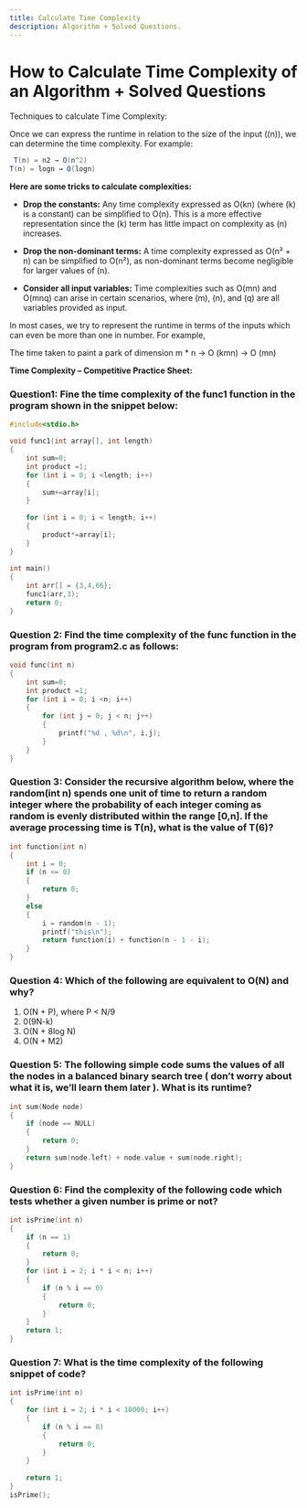 ---
title: Calculate Time Complexity
description: Algorithm + Solved Questions.
---

# How to Calculate Time Complexity of an Algorithm + Solved Questions 

Techniques to calculate Time Complexity:

Once we can express the runtime in relation to the size of the input (\(n\)), we can determine the time complexity. For example:

```java
 T(n) = n2 → O(n^2)
T(n) = logn → O(logn)
```

**Here are some tricks to calculate complexities:**

- **Drop the constants:** Any time complexity expressed as O(kn) (where \(k\) is a constant) can be simplified to O(n). This is a more effective representation since the \(k\) term has little impact on complexity as \(n\) increases.

- **Drop the non-dominant terms:** A time complexity expressed as O(n² + n) can be simplified to O(n²), as non-dominant terms become negligible for larger values of \(n\).

- **Consider all input variables:** Time complexities such as O(mn) and O(mnq) can arise in certain scenarios, where \(m\), \(n\), and \(q\) are all variables provided as input.

In most cases, we try to represent the runtime in terms of the inputs which can even be more than one in number. For example,

The time taken to paint a park of dimension m * n → O (kmn) → O (mn) 

**Time Complexity – Competitive Practice Sheet:**

### Question1: Fine the time complexity of the func1 function in the program shown in the snippet below:

```c
#include<stdio.h>

void func1(int array[], int length)
{
    int sum=0;
    int product =1;
    for (int i = 0; i <length; i++)
    {
        sum+=array[i];
    }
 
    for (int i = 0; i < length; i++)
    {
        product*=array[i];
    }
}
 
int main()
{
    int arr[] = {3,4,66};
    func1(arr,3);
    return 0;
}

```

### Question 2: Find the time complexity of the func function in the program from program2.c as follows:

```c
void func(int n)
{
    int sum=0;
    int product =1;
    for (int i = 0; i <n; i++)
    {
        for (int j = 0; j < n; j++)
        {
            printf("%d , %d\n", i,j);
        }
    }
}

```

### Question 3: Consider the recursive algorithm below, where the random(int n) spends one unit of time to return a random integer where the probability of each integer coming as random is evenly distributed within the range [0,n]. If the average processing time is T(n), what is the value of T(6)?

```c
int function(int n)
{
    int i = 0;
    if (n <= 0)
    {
        return 0;
    }
    else
    {
        i = random(n - 1);
        printf("this\n");
        return function(i) + function(n - 1 - i);
    }
}
```

### Question 4: Which of the following are equivalent to O(N) and why?

1. O(N + P), where P < N/9
2. 0(9N-k)
3. O(N + 8log N)
4. O(N + M2)

### Question 5: The following simple code sums the values of all the nodes in a balanced binary search tree ( don’t worry about what it is, we’ll learn them later ). What is its runtime?

```c
int sum(Node node)
{
    if (node == NULL)
    {
        return 0;
    }
    return sum(node.left) + node.value + sum(node.right);
}
```

### Question 6: Find the complexity of the following code which tests whether a given number is prime or not?

```c
int isPrime(int n)
{
    if (n == 1)
    {
        return 0;
    }
    for (int i = 2; i * i < n; i++)
    {
        if (n % i == 0)
        {
            return 0;
        }
    }
    return 1;
}
```

### Question 7: What is the time complexity of the following snippet of code?

```c
int isPrime(int n)
{
    for (int i = 2; i * i < 10000; i++)
    {
        if (n % i == 0)
        {
            return 0;
        }
    }
 
    return 1;
}
isPrime();
```
